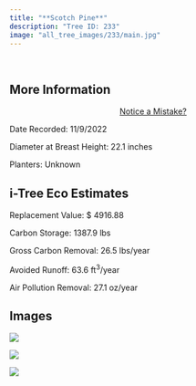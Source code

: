```yaml
---
title: "**Scotch Pine**"
description: "Tree ID: 233"
image: "all_tree_images/233/main.jpg"
---
```


<br>

## **More Information**
::: column-margin
<center><a class="button" href="https://forms.gle/W6f5nwYxrM33hF4f7">Notice a Mistake?</a></center>
:::


Date Recorded:  11/9/2022

Diameter at Breast Height:  22.1  inches

Planters:  Unknown

## **i-Tree Eco Estimates**


 Replacement Value: $ 4916.88

 Carbon Storage:  1387.9  lbs

 Gross Carbon Removal:  26.5  lbs/year

 Avoided Runoff:  63.6  ft<sup>3</sup>/year

 Air Pollution Removal:  27.1  oz/year

## **Images**


 ![](all_tree_images/233/IMG_7239.jpg)

 ![](all_tree_images/233/IMG_7241.jpg)

 ![](all_tree_images/233/main.jpg)
